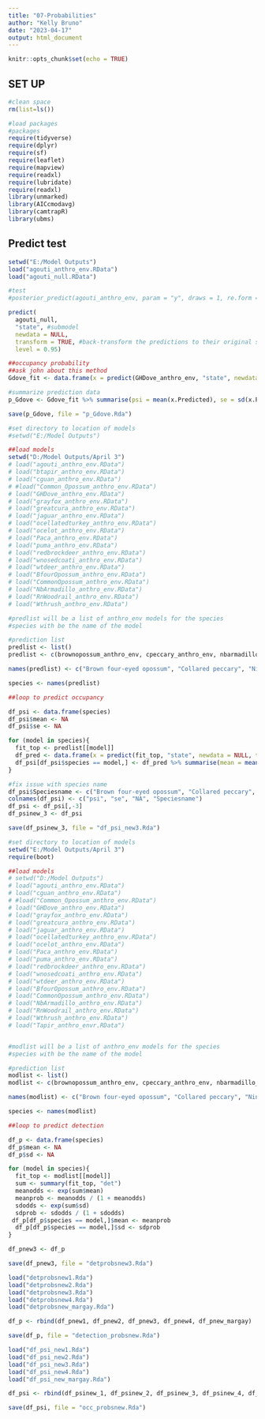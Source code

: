 ```yaml
---
title: "07-Probabilities"
author: "Kelly Bruno"
date: "2023-04-17"
output: html_document
---
```



```r
knitr::opts_chunk$set(echo = TRUE)
```

## SET UP 

```r
#clean space
rm(list=ls())

#load packages
#packages
require(tidyverse)
require(dplyr)
require(sf)
require(leaflet)
require(mapview)
require(readxl)
require(lubridate)
require(readxl)
library(unmarked)
library(AICcmodavg)
library(camtrapR)
library(ubms)

```

## Predict test

```r
setwd("E:/Model Outputs")
load("agouti_anthro_env.RData")
load("agouti_null.RData")

#test
#posterior_predict(agouti_anthro_env, param = "y", draws = 1, re.form = NULL)

predict(
  agouti_null,
  "state", #submodel
  newdata = NULL,
  transform = TRUE, #back-transform the predictions to their original scale
  level = 0.95)

##occupancy probability
##ask john about this method
Gdove_fit <- data.frame(x = predict(GHDove_anthro_env, "state", newdata = NULL, transform = TRUE, re.form = NULL, level = 0.95))

#summarize prediction data
p_Gdove <- Gdove_fit %>% summarise(psi = mean(x.Predicted), se = sd(x.Predicted, na.rm = TRUE)/sqrt(n())) %>% as.data.frame()

save(p_Gdove, file = "p_Gdove.Rda")

```


```r
#set directory to location of models
#setwd("E:/Model Outputs")

##load models
setwd("D:/Model Outputs/April 3")
# load("agouti_anthro_env.RData")
# load("btapir_anthro_env.RData")
# load("cguan_anthro_env.RData")
# #load("Common_Opossum_anthro_env.RData")
# load("GHDove_anthro_env.RData")
# load("grayfox_anthro_env.RData")
# load("greatcura_anthro_env.RData")
# load("jaguar_anthro_env.RData")
# load("ocellatedturkey_anthro_env.RData")
# load("ocelot_anthro_env.RData")
# load("Paca_anthro_env.RData")
# load("puma_anthro_env.RData")
# load("redbrockdeer_anthro_env.RData")
# load("wnosedcoati_anthro_env.RData")
# load("wtdeer_anthro_env.RData")
# load("BfourOpossum_anthro_env.RData")
# load("CommonOpossum_anthro_env.RData")
# load("NbArmadillo_anthro_env.RData")
# load("RnWoodrail_anthro_env.RData")
# load("Wthrush_anthro_env.RData")

#predlist will be a list of anthro_env models for the species
#species with be the name of the model

#prediction list
predlist <- list()
predlist <- c(brownopossum_anthro_env, cpeccary_anthro_env, nbarmadillo_anthro_env, rnwoodrail_anthro_env, tapir_anthro_env, wlpeccary_anthro_env, wthrush_anthro_env)

names(predlist) <- c("Brown four-eyed opossum", "Collared peccary", "Nine-banded armadillo", "Russet-naped wood rail", "Baird's tapir", "White-lipped peccary", "Wood thrush")

species <- names(predlist)

##loop to predict occupancy

df_psi <- data.frame(species)
df_psi$mean <- NA
df_psi$se <- NA

for (model in species){
  fit_top <- predlist[[model]]
  df_pred <- data.frame(x = predict(fit_top, "state", newdata = NULL, transform = TRUE, re.form = NULL, level = 0.95))
  df_psi[df_psi$species == model,] <- df_pred %>% summarise(mean = mean(x.Predicted), se = sd(x.Predicted, na.rm = TRUE)/sqrt(n())) %>% as.data.frame()
}

#fix issue with species name
df_psi$Speciesname <- c("Brown four-eyed opossum", "Collared peccary", "Nine-banded armadillo", "Russet-naped wood rail", "Baird's tapir", "White-lipped peccary", "Wood thrush")
colnames(df_psi) <- c("psi", "se", "NA", "Speciesname")
df_psi <- df_psi[,-3]
df_psinew_3 <- df_psi

save(df_psinew_3, file = "df_psi_new3.Rda")

```

```r
#set directory to location of models
setwd("E:/Model Outputs/April 3")
require(boot)

##load models
# setwd("D:/Model Outputs")
# load("agouti_anthro_env.RData")
# load("cguan_anthro_env.RData")
# #load("Common_Opossum_anthro_env.RData")
# load("GHDove_anthro_env.RData")
# load("grayfox_anthro_env.RData")
# load("greatcura_anthro_env.RData")
# load("jaguar_anthro_env.RData")
# load("ocellatedturkey_anthro_env.RData")
# load("ocelot_anthro_env.RData")
# load("Paca_anthro_env.RData")
# load("puma_anthro_env.RData")
# load("redbrockdeer_anthro_env.RData")
# load("wnosedcoati_anthro_env.RData")
# load("wtdeer_anthro_env.RData")
# load("BfourOpossum_anthro_env.RData")
# load("CommonOpossum_anthro_env.RData")
# load("NbArmadillo_anthro_env.RData")
# load("RnWoodrail_anthro_env.RData")
# load("Wthrush_anthro_env.RData")
# load("Tapir_anthro_envr.RData")


#modlist will be a list of anthro_env models for the species
#species with be the name of the model

#prediction list
modlist <- list()
modlist <- c(brownopossum_anthro_env, cpeccary_anthro_env, nbarmadillo_anthro_env, rnwoodrail_anthro_env, tapir_anthro_env, wlpeccary_anthro_env, wthrush_anthro_env)

names(modlist) <- c("Brown four-eyed opossum", "Collared peccary", "Nine-banded armadillo", "Russet-naped wood rail", "Baird's tapir", "White-lipped peccary", "Wood thrush")

species <- names(modlist)

##loop to predict detection

df_p <- data.frame(species)
df_p$mean <- NA
df_p$sd <- NA

for (model in species){
  fit_top <- modlist[[model]]
  sum <- summary(fit_top, "det")
  meanodds <- exp(sum$mean)
  meanprob <- meanodds / (1 + meanodds)
  sdodds <- exp(sum$sd)
  sdprob <- sdodds / (1 + sdodds)
 df_p[df_p$species == model,]$mean <- meanprob
  df_p[df_p$species == model,]$sd <- sdprob
}

df_pnew3 <- df_p

save(df_pnew3, file = "detprobsnew3.Rda")

```


```r
load("detprobsnew1.Rda")
load("detprobsnew2.Rda")
load("detprobsnew3.Rda")
load("detprobsnew4.Rda")
load("detprobsnew_margay.Rda")

df_p <- rbind(df_pnew1, df_pnew2, df_pnew3, df_pnew4, df_pnew_margay)

save(df_p, file = "detection_probsnew.Rda")

load("df_psi_new1.Rda")
load("df_psi_new2.Rda")
load("df_psi_new3.Rda")
load("df_psi_new4.Rda")
load("df_psi_new_margay.Rda")

df_psi <- rbind(df_psinew_1, df_psinew_2, df_psinew_3, df_psinew_4, df_psinew_margay)

save(df_psi, file = "occ_probsnew.Rda")
```

